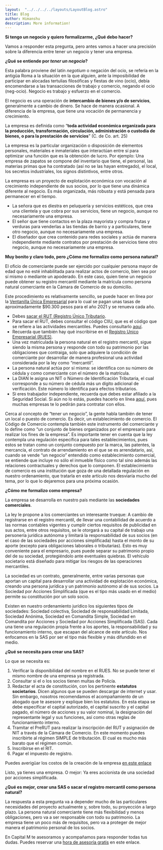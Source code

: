 ```yaml
---
layout:  "../../../../layouts/LayoutBlog.astro"
title: Blog
author: Himanshu
description: More information!
---
```

**Si tengo un negocio y quiero formalizarme, ¿Qué debo hacer?**

Vamos a responder esta pregunta, pero antes vamos a hacer una precisión sobre la diferencia entre tener un negocio y tener una empresa.

**¿Qué se entiende por *tener un negocio*?**

Esta palabra proviene del latín *negotium* o negación del ocio, se refería en la antigüa Roma a la situación en la que alguien, ante la imposibilidad de participar en alocadas tertulias filosóficas y fiestas de vino (ocio), debía encomendarse a las transacciones de trabajo y comercio, negando el ocio (neg-ocio). Negocio es trabajo y esfuerzo en el comercio.

El negocio es una operación de **intercambio de bienes y/o de servicios**, generalmente a cambio de dinero. Se hace de manera ocasional. A diferencia de la empresa, que tiene una vocación de permanencia y crecimiento.

La empresa es definida como “**toda actividad económica organizada para la producción, transformación, circulación, administración o custodia de bienes, o para la prestación de servicios**” (C. de Co. art. 25)

La empresa es la particular organización o disposición de elementos personales, materiales e inmateriales que interactúan entre sí para optimizar una función que es la obtención de lucro. Por ejemplo: Una empresa de zapatos se compone del inventario que tiene, el personal, las materias primas que ha contratado (así no se las hayan entregado), el local, los secretos industriales, los signos distintivos, entre otros.

La empresa es un proyecto de explotación económica con vocación al crecimiento independiente de sus socios, por lo que tiene una dinámica diferente al negocio. Es más organizada, más robusta y está pensada para permanecer en el tiempo.

- La señora que es diestra en peluquería y servicios estéticos, que crea una clientela y que cobra por sus servicios, tiene un negocio, aunque no necesariamente una empresa.
- El señor que tiene contactos en la plaza mayorista y compra frutas y verduras para venderlas a las tiendas de barrio y a particulares, tiene otro negocio, aunque no necesariamente una empresa.
- El diseñador que crea contenido para redes sociales y actúa de manera independiente mediante contratos por prestación de servicios tiene otro negocio, aunque no necesariamente una empresa.

**Muy bonito y claro todo, pero ¿Cómo me formalizo como persona natural?**

El oficio de comerciante puede ser ejercido por cualquier persona mayor de edad que no esté inhabilitada para realizar actos de comercio, bien sea por sí mismo o mediante un apoderado. En este caso, quien tiene un negocio puede obtener su registro mercantil mediante la matrícula como persona natural comerciante en la Cámara de Comercio de su domicilio.

Este procedimiento es relativamente sencillo, se puede hacer en línea por la [Ventanilla Única Empresarial](https://www.vue.gov.co/) para lo cual se pagan unas tasas de aproximadamente $90.300 pesos para el año 2021 y se renueva cada año.

- Debes [sacar el RUT (Registro Único Tributario](https://www.dian.gov.co/Prensa/Aprendelo-en-un-DIAN-X3/Paginas/Paso-a-Paso-Inscripcion-al-RUT.aspx).
- Para sacar el RUT, debes consultar el código CIIU, que es el código que se refiere a las actividades mercantiles. Puedes consultarlo [aquí](http://virtuales.camaramedellin.com.co/consultas/ciiu.html).
- Recuerda que también hay qué inscribirse en el [Registro Unico Empresarial (RUES)](https://www.rues.org.co/).
- Una vez matriculada la persona natural en el registro mercantil, sigue siendo la misma persona y responde con todo su patrimonio por las obligaciones que contraiga, solo que adquiere la condición de comerciante por desarrollar de manera profesional una actividad considerada por la ley como “mercantil”.
- La persona natural actúa por sí misma: se identifica con su número de cédula y como comerciante con el número de la matrícula.
- La DIAN le asigna un NIT o Número de Identificación Tributaria, el cual corresponde a su número de cédula más un dígito adicional de verificación. Este número lo identifica para efectos tributarios.
- Si eres trabajador independiente, recuerda que debes estar afiliado a la Seguridad Social. Si aún no lo estás, puedes hacerlo en línea [aquí](https://www.nuevosoi.com.co/persona), pues muchas empresas te lo pedirán para contratar con ellos.

Cerca al concepto de “tener un negocio”, la gente habla también de tener un local o puesto de comercio. Es decir, un establecimiento de comercio. El Código de Comercio contempla también este instrumento del comerciante y lo define como “un conjunto de bienes organizados por el empresario para realizar los fines de la empresa”. Es importante tener en cuenta que la ley contempla una regulación específica para tales establecimientos, pues estos se tratan como un conjunto compuesto por la marca, las patentes, la mercancía, el contrato de arrendamiento en el que se es arrendatario, así, cuando se vende “un negocio” entendido como establecimiento comercial, se entiende que incluye no sólo el inmueble físico como tal sino además las relaciones contractuales y derechos que lo componen. El establecimiento de comercio es una institución que goza de una detallada regulación en nuestro ordenamiento, que tratarla en este artículo nos desviaría mucho del tema, por lo que lo dejaremos para una próxima ocasión.

**¿Cómo me formalizo como empresa?**

La empresa se desarrolla en nuestro país mediante las **sociedades comerciales**.

La ley le propone a los comerciantes un interesante trueque: A cambio de registrarse en el registro mercantil, de llevar una contabilidad de acuerdo a las normas contables vigentes y cumplir ciertos requisitos de publicidad en sus actos, entre otros requisitos, se le otorgará a su capital de trabajo una personería jurídica autónoma y limitará la responsabilidad de sus socios (en el caso de las sociedades por acciones simplificada) hasta el monto de su aporte (excepto para obligaciones laborales o tributarias). Esto es muy conveniente para el empresario, pues puede separar su patrimonio propio del de su sociedad, protegiéndolo ante eventuales quiebras. El vehículo societario está diseñado para mitigar los riesgos de las operaciones mercantiles.

La sociedad es un contrato, generalmente, entre varias personas que aportan un capital para desarrollar una actividad de explotación económica, creando una persona jurídica y un patrimonio autónomo al de sus socios. La Sociedad por Acciones Simplificada (que es el tipo más usado en el medio) permite su constitución por un solo socio.

Existen en nuestro ordenamiento jurídico los siguientes tipos de sociedades: Sociedad colectiva, Sociedad de responsabilidad Limitada, Sociedad Anónima, Sociedad en Comandita Simple, Sociedad en Comandita por Acciones y Sociedad por Acciones Simplificada (SAS). Cada una tiene una regulación propia frente a los aportes, la responsabilidad y su funcionamiento interno, que escapan del alcance de este artículo. Nos enfocamos en la SAS por ser el tipo más flexible y más difundido en el medio.

**¿Qué se necesita para crear una SAS?**

Lo que se necesita es:

1. Verificar la disponibilidad del nombre en el RUES. No se puede tener el mismo nombre de una empresa ya registrada.
2. Consultar si el o los socios tienen multas de Policía.
3. Redactar el acta de constitución, con los pertinente **estatutos societarios**. Dicen algunos que se pueden descargar de internet y usar. Sin embargo, nosotros recomendamos el acompañamiento de un abogado que te asesore y explique bien los estatutos. En esta etapa se debe especificar el capital autorizado, el capital suscrito y el capital pagado, el número de acciones y su valor nominal, la designación del representante legal y sus funciones, así como otras reglas de funcionamiento interno.
4. Tramitar el PreRUT para realizar la inscripción del RUT y asignación de NIT a través de la Cámara de Comercio. En este momento puedes inscribirte al régimen SIMPLE de tributación. El cual es mucho más barato que el régimen común.
5. Inscribirse en el RIT.
6. Pagar el impuesto de registro.

Puedes averigüar los costos de la creación de la empresa [en este enlace](http://herramientas.camaramedellin.com.co/Inicio/Formalizacionempresarial/BibliotecaCreaciondeempresas/Simuladordeformalizaci%C3%B3n.aspx)

Listo, ya tienes una empresa. O mejor: Ya eres accionista de una sociedad por acciones simplificada.

**¿Qué es mejor, crear una SAS o sacar el registro mercantil como persona natural?**

La respuesta a esta pregunta va a depender mucho de las particulares necesidades del proyecto actualmente y, sobre todo, su proyección a largo plazo. La persona natural comerciante tiene más flexibilidad y menos obligaciones, pero va a ser responsable con todo su patrimonio. La empresa tiene un poco más de requisitos, pero va a proteger de mejor manera el patrimonio personal de los socios.

En Capital M te asesoramos y acompañamos para responder todas tus dudas. Puedes reservar una [hora de asesoría gratis](https://calendly.com/capital-eme/1h?month=2021-11) en este enlace.